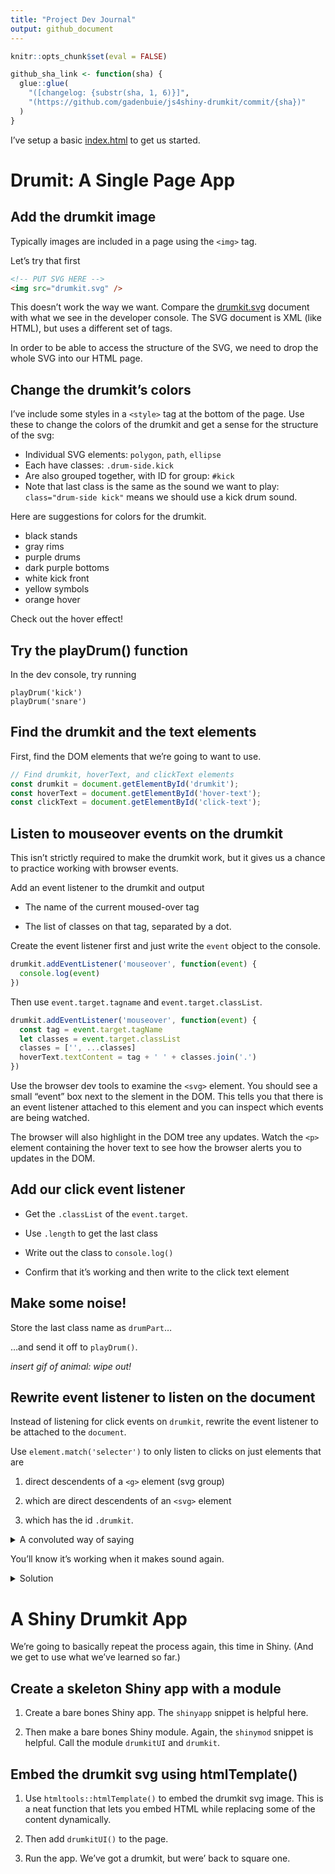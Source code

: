 ```yaml
---
title: "Project Dev Journal"
output: github_document
---
```


```r
knitr::opts_chunk$set(eval = FALSE)

github_sha_link <- function(sha) {
  glue::glue(
    "([changelog: {substr(sha, 1, 6)}]",
    "(https://github.com/gadenbuie/js4shiny-drumkit/commit/{sha})"
  )
}
```

I've setup a basic [index.html](index.html) to get us started.

# Drumit: A Single Page App

## Add the drumkit image

Typically images are included in a page using the `<img>` tag.

Let's try that first

```html
<!-- PUT SVG HERE -->
<img src="drumkit.svg" />
```

This doesn't work the way we want.
Compare the [drumkit.svg](drumkit.svg) document
with what we see in the developer console.
The SVG document is XML (like HTML),
but uses a different set of tags.

In order to be able to access the structure of the SVG,
we need to drop the whole SVG into our HTML page.

## Change the drumkit's colors

I've include some styles in a `<style>` tag 
at the bottom of the page.
Use these to change the colors of the drumkit
and get a sense for the structure of the svg:

* Individual SVG elements: `polygon`, `path`, `ellipse`
* Each have classes: `.drum-side.kick`
* Are also grouped together, with ID for group: `#kick`
* Note that last class is the same as the sound we want to play: `class="drum-side kick"` means we should use a kick drum sound.

Here are suggestions for colors for the drumkit.

- black stands
- gray rims
- purple drums
- dark purple bottoms
- white kick front
- yellow symbols
- orange hover

Check out the hover effect!

## Try the playDrum() function

In the dev console, try running

```
playDrum('kick')
playDrum('snare')
```

## Find the drumkit and the text elements

First, find the DOM elements that we're going to want to use.

```js
// Find drumkit, hoverText, and clickText elements
const drumkit = document.getElementById('drumkit');
const hoverText = document.getElementById('hover-text');
const clickText = document.getElementById('click-text');
```

## Listen to mouseover events on the drumkit

This isn't strictly required to make the drumkit work,
but it gives us a chance to practice working with
browser events.

Add an event listener to the drumkit and output

- The name of the current moused-over tag

- The list of classes on that tag, separated by a dot.

Create the event listener first 
and just write the `event` object to the console. 

```js
drumkit.addEventListener('mouseover', function(event) {
  console.log(event)
})
```

Then use `event.target.tagname` and `event.target.classList`.

```js
drumkit.addEventListener('mouseover', function(event) {
  const tag = event.target.tagName
  let classes = event.target.classList
  classes = ['', ...classes]
  hoverText.textContent = tag + ' ' + classes.join('.')
})
```

Use the browser dev tools to examine the `<svg>` element.
You should see a small "event" box next to the slement in the DOM.
This tells you that there is an event listener
attached to this element and you can inspect
which events are being watched.

The browser will also highlight in the DOM tree any updates.
Watch the `<p>` element containing the hover text
to see how the browser alerts you to updates in the DOM.

## Add our click event listener

- Get the `.classList` of the `event.target`.

- Use `.length` to get the last class

- Write out the class to `console.log()`

- Confirm that it's working and then write to the click text element

## Make some noise!

Store the last class name as `drumPart`...

...and send it off to `playDrum()`.

_insert gif of animal: wipe out!_

## Rewrite event listener to listen on the document

Instead of listening for click events on `drumkit`,
rewrite the event listener to be attached to the `document`.

Use `element.match('selecter')` to only listen to clicks
on just elements that are

1. direct descendents of a `<g>` element (svg group)

1. which are direct descendents of an `<svg>` element

1. which has the id `.drumkit`.

<details><summary>A convoluted way of saying</summary>

```
svg.drumkit > g > *
```

</details>

You'll know it's working when it makes sound again.

<details><summary>Solution</summary>

```js
document.addEventListener('click', function(event) {
  const el = event.target
  if (!el.matches('svg#drumkit > g > *')) {
    // not an event we want to worry about
    return;
  }

  const classes = el.classList
  const drumPart = classes[classes.length -1]
  clickText.textContent = drumPart
  playDrum(drumPart)
})
```
</details>


# A Shiny Drumkit App

We're going to basically repeat the process again,
this time in Shiny.
(And we get to use what we've learned so far.)

## Create a skeleton Shiny app with a module

1. Create a bare bones Shiny app.
   The `shinyapp` snippet is helpful here.

2. Then make a bare bones Shiny module.
   Again, the `shinymod` snippet is helpful.
   Call the module `drumkitUI` and `drumkit`.

## Embed the drumkit svg using htmlTemplate()

1. Use `htmltools::htmlTemplate()` to embed the drumkit svg image.
   This is a neat function that lets you embed HTML
   while replacing some of the content dynamically.
   
1. Then add `drumkitUI()` to the page.

1. Run the app. We've got a drumkit, but were' back to square one.
